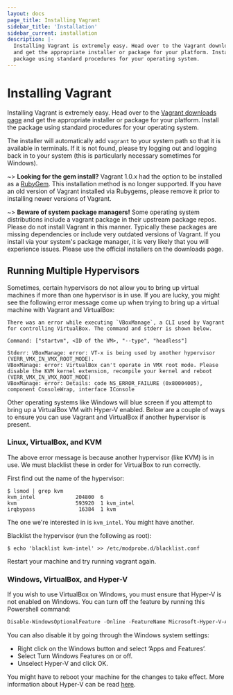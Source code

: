 ```yaml
---
layout: docs
page_title: Installing Vagrant
sidebar_title: 'Installation'
sidebar_current: installation
description: |-
  Installing Vagrant is extremely easy. Head over to the Vagrant downloads page
  and get the appropriate installer or package for your platform. Install the
  package using standard procedures for your operating system.
---
```


# Installing Vagrant

Installing Vagrant is extremely easy. Head over to the
[Vagrant downloads page](/downloads.html) and get the appropriate installer or
package for your platform. Install the package using standard procedures for
your operating system.

The installer will automatically add `vagrant` to your system path
so that it is available in terminals. If it is not found, please try
logging out and logging back in to your system (this is particularly
necessary sometimes for Windows).

~> **Looking for the gem install?** Vagrant 1.0.x had the option to
be installed as a [RubyGem](https://en.wikipedia.org/wiki/RubyGems).
This installation method is no longer supported. If you have an old version
of Vagrant installed via Rubygems, please remove it prior to installing newer
versions of Vagrant.

~> **Beware of system package managers!** Some operating system
distributions include a vagrant package in their upstream package repos.
Please do not install Vagrant in this manner. Typically these packages are
missing dependencies or include very outdated versions of Vagrant. If you
install via your system's package manager, it is very likely that you will
experience issues. Please use the official installers on the downloads page.

## Running Multiple Hypervisors

Sometimes, certain hypervisors do not allow you to bring up virtual machines
if more than one hypervisor is in use. If you are lucky, you might see the following
error message come up when trying to bring up a virtual machine with Vagrant and
VirtualBox:

```text
There was an error while executing `VBoxManage`, a CLI used by Vagrant for controlling VirtualBox. The command and stderr is shown below.

Command: ["startvm", <ID of the VM>, "--type", "headless"]

Stderr: VBoxManage: error: VT-x is being used by another hypervisor (VERR_VMX_IN_VMX_ROOT_MODE).
VBoxManage: error: VirtualBox can't operate in VMX root mode. Please disable the KVM kernel extension, recompile your kernel and reboot
(VERR_VMX_IN_VMX_ROOT_MODE)
VBoxManage: error: Details: code NS_ERROR_FAILURE (0x80004005), component ConsoleWrap, interface IConsole
```

Other operating systems like Windows will blue screen if you attempt to bring up
a VirtualBox VM with Hyper-V enabled. Below are a couple of ways to ensure you
can use Vagrant and VirtualBox if another hypervisor is present.

### Linux, VirtualBox, and KVM

The above error message is because another hypervisor (like KVM) is in use.
We must blacklist these in order for VirtualBox to run correctly.

First find out the name of the hypervisor:

```shell-session
$ lsmod | grep kvm
kvm_intel             204800  6
kvm                   593920  1 kvm_intel
irqbypass              16384  1 kvm
```

The one we're interested in is `kvm_intel`. You might have another.

Blacklist the hypervisor (run the following as root):

```shell-session
$ echo 'blacklist kvm-intel' >> /etc/modprobe.d/blacklist.conf
```

Restart your machine and try running vagrant again.

### Windows, VirtualBox, and Hyper-V

If you wish to use VirtualBox on Windows, you must ensure that Hyper-V is not enabled
on Windows. You can turn off the feature by running this Powershell command:

```powershell
Disable-WindowsOptionalFeature -Online -FeatureName Microsoft-Hyper-V-All
```

You can also disable it by going through the Windows system settings:

- Right click on the Windows button and select ‘Apps and Features’.
- Select Turn Windows Features on or off.
- Unselect Hyper-V and click OK.

You might have to reboot your machine for the changes to take effect. More information
about Hyper-V can be read [here](https://docs.microsoft.com/en-us/virtualization/hyper-v-on-windows/quick-start/enable-hyper-v).
